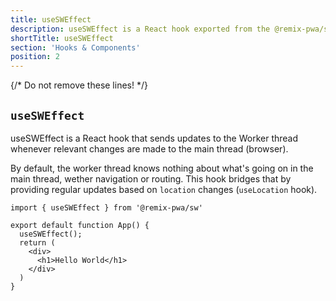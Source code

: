 ```yaml
---
title: useSWEffect
description: useSWEffect is a React hook exported from the @remix-pwa/sw package that updates the Service Worker with changes in the main thread. 
shortTitle: useSWEffect
section: 'Hooks & Components'
position: 2
---
```


{/* Do not remove these lines! */}

## `useSWEffect`

useSWEffect is a React hook that sends updates to the Worker thread whenever relevant changes are made to the main thread (browser).

By default, the worker thread knows nothing about what's going on in the main thread, wether navigation or routing. This hook
bridges that by providing regular updates based on `location` changes (`useLocation` hook). 

```tsx {{ filename:'root.tsx' }}
import { useSWEffect } from '@remix-pwa/sw'

export default function App() {
  useSWEffect();
  return (
    <div>
      <h1>Hello World</h1>
    </div>
  )
}
```